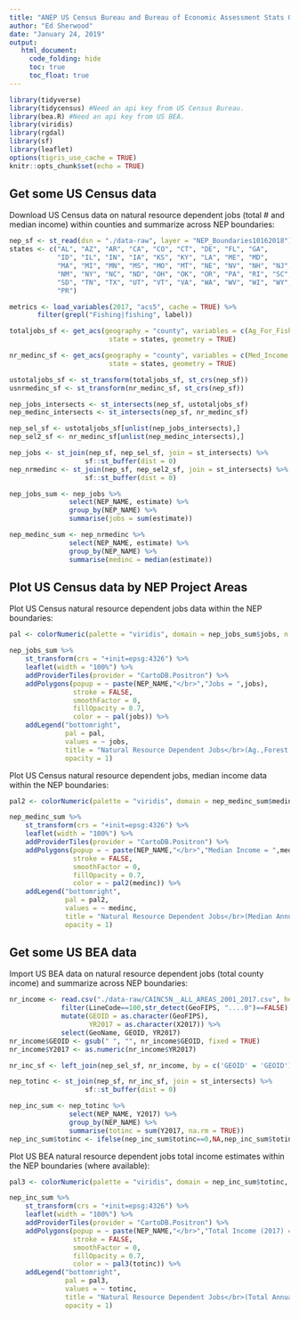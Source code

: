 ```yaml
---
title: "ANEP US Census Bureau and Bureau of Economic Assessment Stats Query"
author: "Ed Sherwood"
date: "January 24, 2019"
output: 
   html_document:
     code_folding: hide
     toc: true
     toc_float: true
---
```


```r
library(tidyverse)
library(tidycensus) #Need an api key from US Census Bureau.
library(bea.R) #Need an api key from US BEA.
library(viridis)
library(rgdal)
library(sf)
library(leaflet)
options(tigris_use_cache = TRUE)
knitr::opts_chunk$set(echo = TRUE)
```

## Get some US Census data

Download US Census data on natural resource dependent jobs (total # and median income) within counties and summarize across NEP boundaries:

```r
nep_sf <- st_read(dsn = "./data-raw", layer = "NEP_Boundaries10162018")
states <- c("AL", "AZ", "AR", "CA", "CO", "CT", "DE", "FL", "GA",
            "ID", "IL", "IN", "IA", "KS", "KY", "LA", "ME", "MD",
            "MA", "MI", "MN", "MS", "MO", "MT", "NE", "NV", "NH", "NJ",
            "NM", "NY", "NC", "ND", "OH", "OK", "OR", "PA", "RI", "SC",
            "SD", "TN", "TX", "UT", "VT", "VA", "WA", "WV", "WI", "WY",
            "PR")

metrics <- load_variables(2017, "acs5", cache = TRUE) %>% 
       filter(grepl("Fishing|fishing", label))

totaljobs_sf <- get_acs(geography = "county", variables = c(Ag_For_Fish_Hunt_Min = "C24050_002"), 
                         state = states, geometry = TRUE)

nr_medinc_sf <- get_acs(geography = "county", variables = c(Med_Income = "B24031_003"), 
                         state = states, geometry = TRUE)

ustotaljobs_sf <- st_transform(totaljobs_sf, st_crs(nep_sf))
usnrmedinc_sf <- st_transform(nr_medinc_sf, st_crs(nep_sf))

nep_jobs_intersects <- st_intersects(nep_sf, ustotaljobs_sf)
nep_medinc_intersects <- st_intersects(nep_sf, nr_medinc_sf)

nep_sel_sf <- ustotaljobs_sf[unlist(nep_jobs_intersects),]
nep_sel2_sf <- nr_medinc_sf[unlist(nep_medinc_intersects),]

nep_jobs <- st_join(nep_sf, nep_sel_sf, join = st_intersects) %>%
                   sf::st_buffer(dist = 0)
nep_nrmedinc <- st_join(nep_sf, nep_sel2_sf, join = st_intersects) %>%
                   sf::st_buffer(dist = 0)

nep_jobs_sum <- nep_jobs %>% 
               select(NEP_NAME, estimate) %>%
               group_by(NEP_NAME) %>% 
               summarise(jobs = sum(estimate))

nep_medinc_sum <- nep_nrmedinc %>% 
               select(NEP_NAME, estimate) %>%
               group_by(NEP_NAME) %>% 
               summarise(medinc = median(estimate))

```

## Plot US Census data by NEP Project Areas

Plot US Census natural resource dependent jobs data within the NEP boundaries:

```r

pal <- colorNumeric(palette = "viridis", domain = nep_jobs_sum$jobs, n = 10)

nep_jobs_sum %>%
    st_transform(crs = "+init=epsg:4326") %>%
    leaflet(width = "100%") %>%
    addProviderTiles(provider = "CartoDB.Positron") %>%
    addPolygons(popup = ~ paste(NEP_NAME,"</br>","Jobs = ",jobs),
                stroke = FALSE,
                smoothFactor = 0,
                fillOpacity = 0.7,
                color = ~ pal(jobs)) %>%
    addLegend("bottomright", 
              pal = pal, 
              values = ~ jobs,
              title = "Natural Resource Dependent Jobs</br>(Ag.,Forest.,Fishing,Hunting,Mining)",
              opacity = 1)
```
Plot US Census natural resource dependent jobs, median income data within the NEP boundaries:
``` r
pal2 <- colorNumeric(palette = "viridis", domain = nep_medinc_sum$medinc, n = 10)

nep_medinc_sum %>%
    st_transform(crs = "+init=epsg:4326") %>%
    leaflet(width = "100%") %>%
    addProviderTiles(provider = "CartoDB.Positron") %>%
    addPolygons(popup = ~ paste(NEP_NAME,"</br>","Median Income = ",medinc),
                stroke = FALSE,
                smoothFactor = 0,
                fillOpacity = 0.7,
                color = ~ pal2(medinc)) %>%
    addLegend("bottomright", 
              pal = pal2, 
              values = ~ medinc,
              title = "Natural Resource Dependent Jobs</br>(Median Annual Income)",
              opacity = 1)
```

## Get some US BEA data

Import US BEA data on natural resource dependent jobs (total county income) and summarize across NEP boundaries:

```r

nr_income <- read.csv("./data-raw/CAINC5N__ALL_AREAS_2001_2017.csv", header = TRUE) %>% 
             filter(LineCode==100,str_detect(GeoFIPS, "....0")==FALSE) %>%    
             mutate(GEOID = as.character(GeoFIPS),
                    YR2017 = as.character(X2017)) %>% 
             select(GeoName, GEOID, YR2017)
nr_income$GEOID <- gsub(" ", "", nr_income$GEOID, fixed = TRUE)
nr_income$Y2017 <- as.numeric(nr_income$YR2017)

nr_inc_sf <- left_join(nep_sel_sf, nr_income, by = c('GEOID' = 'GEOID'))

nep_totinc <- st_join(nep_sf, nr_inc_sf, join = st_intersects) %>%
                   sf::st_buffer(dist = 0)

nep_inc_sum <- nep_totinc %>% 
               select(NEP_NAME, Y2017) %>%
               group_by(NEP_NAME) %>% 
               summarise(totinc = sum(Y2017, na.rm = TRUE))
nep_inc_sum$totinc <- ifelse(nep_inc_sum$totinc==0,NA,nep_inc_sum$totinc*1000)

```

Plot US BEA natural resource dependent jobs total income estimates within the NEP boundaries (where available):

```r
pal3 <- colorNumeric(palette = "viridis", domain = nep_inc_sum$totinc, n = 10)

nep_inc_sum %>%
    st_transform(crs = "+init=epsg:4326") %>%
    leaflet(width = "100%") %>%
    addProviderTiles(provider = "CartoDB.Positron") %>%
    addPolygons(popup = ~ paste(NEP_NAME,"</br>","Total Income (2017) = ",totinc),
                stroke = FALSE,
                smoothFactor = 0,
                fillOpacity = 0.7,
                color = ~ pal3(totinc)) %>%
    addLegend("bottomright", 
              pal = pal3, 
              values = ~ totinc,
              title = "Natural Resource Dependent Jobs</br>(Total Annual Income, if reported)",
              opacity = 1)
```